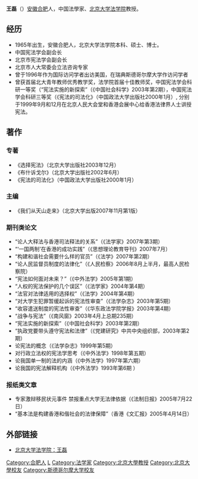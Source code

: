 {{otheruses|other=名为王磊的其他人物|王磊}}
{{multiple issues|
{{expand|time=2015-09-09T04:26:36+00:00}}
{{no footnotes|time=2015-09-09T04:26:36+00:00}}
{{prose|time=2015-09-09T04:26:36+00:00}}
{{refimprove|time=2015-09-09T04:26:36+00:00}}
}}
'''王磊'''（{{bd|1965年|||}}）[[安徽|安徽]][[合肥|合肥]]人，中国法學家、[[北京大学法学院|北京大学法学院]]教授。

==经历==
* 1965年出生，安徽合肥人，北京大学法学院本科、硕士、博士。
* 中国宪法学会副会长
* 北京市宪法学会副会长
* 北京市人大常委会立法咨询专家
* 曾于1996年作为国际访问学者出访美国，在瑞典斯德哥尔摩大学作访问学者
* 曾获首届北大青年教师优秀教学奖，法学院首届十佳教师奖，中国宪法学会科研一等奖（“宪法实施的新探索”（《中国社会科学》2003年第2期），中国宪法学会科研三等奖（《宪法的司法化》（中国政法大学出版社2000年1月）, 分别于1999年9月和12月在北京人民大会堂和香港会展中心给香港法律界人士讲授宪法。

==著作==
===专著===
* 《选择宪法》（北京大学出版社2003年12月）
* 《布什诉戈尔》（北京大学出版社2002年6月）
* 《宪法的司法化》（中国政法大学出版社2000年1月）
===主编===
* 《我们从天山走来》（北京大学出版2007年11月第1版）
===期刊类论文===
* “论人大释法与香港司法释法的关系”（《法学家》2007年第3期）
* “‘一国两制’在香港的成功实践”（《思想理论教育导刊》2007年7月）
* “构建和谐社会需要什么样的官员”（《法学》2007年第2期）
* “论人民监督员制度的法律化”（《人民检察》2006年8月上半月，最高人民检察院）
* “宪法如何面对未来？”（《中外法学》2005年第1期）
* “人权的宪法保护的几个误区”（《法学家》2004年第4期）
* “法官对法律适用的选择权”（《法学》2004年第4期）
* “对大学生犯罪暂缓起诉的宪法性审查”（《法学杂志》2003年第5期）
* “收容遣送制度的宪法性审查”（《华东政法学院学报》2003年第4期）
* “战争与宪法”（《南风窗》2003年4月上总期235期）
* “宪法实施的新探索”（《中国社会科学》2003年第2期）
* “执政党要带头遵守宪法和法律”（《党建研究》中共中央组织部，2003年第2期）
* 论宪法的概念（《法学杂志》1999年第5期）
* 对行政立法权的宪法学思考（《中外法学》1998年第五期）
* 论我国单一制的法的内涵（《中外法学》1997年第六期）
* 论我国的宪法解释机构（《中外法学》1993年第6期 ）
===报纸类文章===
* 专家激辩移民状元事件 禁报重点大学无法律依据（《法制日报》2005年7月22日）
* “基本法是构建香港和偕社会的法律保障”（香港《文汇报》2005年4月14日）

==外部链接==
* [http://www.law.pku.edu.cn/sz/zzjs/tz/1942.htm 北京大学法学院：王磊] {{Wayback|url=http://www.law.pku.edu.cn/sz/zzjs/tz/1942.htm |date=20160304092657 }}
{{Authority control}}
{{DEFAULTSORT:Wang王}}

[[Category:合肥人|Category:合肥人]]
[[Category:王姓|L]]
[[Category:法学家|Category:法学家]]
[[Category:北京大學教授|Category:北京大學教授]]
[[Category:北京大學校友|Category:北京大學校友]]
[[Category:斯德哥尔摩大学校友|Category:斯德哥尔摩大学校友]]